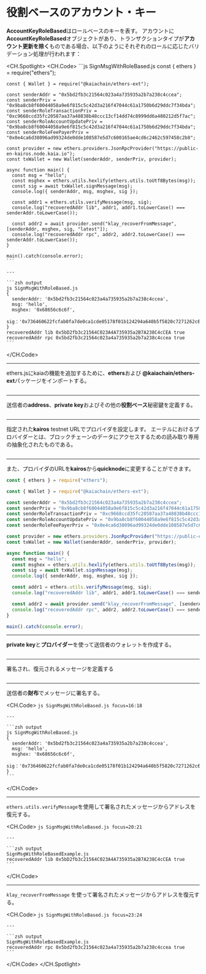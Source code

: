 # 役割ベースのアカウント・キー

**AccountKeyRoleBased**はロールベースのキーを表す。 アカウントに**AccountKeyRoleBased**オブジェクトがあり、トランザクションタイプが**アカウント更新を除く**ものである場合、以下のようにそれぞれのロールに応じたバリデーション処理が行われます：

<CH.Spotlight>
  <CH.Code>
    ```js SignMsgWithRoleBased.js
    const { ethers } = require("ethers");

    const { Wallet } = require("@kaiachain/ethers-ext");

    const senderAddr = "0x5bd2fb3c21564c023a4a735935a2b7a238c4ccea";
    const senderPriv = "0x9ba8cb8f60044058a9e6f815c5c42d3a216f47044c61a1750b6d29ddc7f34bda";
    const senderRoleTransactionPriv = "0xc9668ccd35fc20587aa37a48838b48ccc13cf14dd74c8999dd6a480212d5f7ac";
    const senderRoleAccountUpdatePriv = "0x9ba8cb8f60044058a9e6f815c5c42d3a216f47044c61a1750b6d29ddc7f34bda";
    const senderRoleFeePayerPriv = "0x0e4ca6d38096ad99324de0dde108587e5d7c600165ae4cd6c2462c597458c2b8";

    const provider = new ethers.providers.JsonRpcProvider("https://public-en-kairos.node.kaia.io");
    const txWallet = new Wallet(senderAddr, senderPriv, provider);

    async function main() {
      const msg = "hello";
      const msghex = ethers.utils.hexlify(ethers.utils.toUtf8Bytes(msg));
      const sig = await txWallet.signMessage(msg);
      console.log({ senderAddr, msg, msghex, sig });

      const addr1 = ethers.utils.verifyMessage(msg, sig);
      console.log("recoveredAddr lib", addr1, addr1.toLowerCase() === senderAddr.toLowerCase());

      const addr2 = await provider.send("klay_recoverFromMessage", [senderAddr, msghex, sig, "latest"]);
      console.log("recoveredAddr rpc", addr2, addr2.toLowerCase() === senderAddr.toLowerCase());
    }

    main().catch(console.error);
    ```

    ---

    ```zsh output
    js SignMsgWithRoleBased.js
    {
      senderAddr: '0x5bd2fb3c21564c023a4a735935a2b7a238c4ccea',
      msg: 'hello',
      msghex: '0x68656c6c6f',
      sig：'0x736460622fcfab0fa7de0ca1cde05178f01b124294a640b5f5820c7271262c6c271f1ad15f0d7b974d68eaac60d5daa1e7dd65301bbfb814beecbca1238b64121c'
    }
    recoveredAddr lib 0x5bD2fb3c21564C023A4A735935a2B7A238C4cCEA true
    recoveredAddr rpc 0x5bd2fb3c21564c023a4a735935a2b7a238c4ccea true
    ```
  </CH.Code>

  ---

  ethers.jsにkaiaの機能を追加するために、**ethers**および **@kaiachain/ethers-ext**パッケージをインポートする。

  ```js SignMsgWithRoleBased.js focus=1:3
  ```

  ---

  送信者の**address**、**private key**およびその他の**役割ベース**秘密鍵を定義する。

  ```js SignMsgWithRoleBased.js focus=5:9
  ```

  ---

  指定された**kairos** testnet URLでプロバイダを設定します。 エーテルにおけるプロバイダーとは、ブロックチェーンのデータにアクセスするための読み取り専用の抽象化されたものである。

  ```js SignMsgWithRoleBased.js focus=11
  ```

  ---

  また、プロバイダのURLを**kairos**から**quicknode**に変更することができます。

  ```js SignMsgWithRoleBased.js focus=11
  const { ethers } = require("ethers");

  const { Wallet } = require("@kaiachain/ethers-ext");

  const senderAddr = "0x5bd2fb3c21564c023a4a735935a2b7a238c4ccea";
  const senderPriv = "0x9ba8cb8f60044058a9e6f815c5c42d3a216f47044c61a1750b6d29ddc7f34bda";
  const senderRoleTransactionPriv = "0xc9668ccd35fc20587aa37a48838b48ccc13cf14dd74c8999dd6a480212d5f7ac";
  const senderRoleAccountUpdatePriv = "0x9ba8cb8f60044058a9e6f815c5c42d3a216f47044c61a1750b6d29ddc7f34bda";
  const senderRoleFeePayerPriv = "0x0e4ca6d38096ad99324de0dde108587e5d7c600165ae4cd6c2462c597458c2b8";

  const provider = new ethers.providers.JsonRpcProvider("https://public-en-kairos.node.kaia.io");
  const txWallet = new Wallet(senderAddr, senderPriv, provider);

  async function main() {
    const msg = "hello";
    const msghex = ethers.utils.hexlify(ethers.utils.toUtf8Bytes(msg));
    const sig = await txWallet.signMessage(msg);
    console.log({ senderAddr, msg, msghex, sig });

    const addr1 = ethers.utils.verifyMessage(msg, sig);
    console.log("recoveredAddr lib", addr1, addr1.toLowerCase() === senderAddr.toLowerCase());

    const addr2 = await provider.send("klay_recoverFromMessage", [senderAddr, msghex, sig, "latest"]);
    console.log("recoveredAddr rpc", addr2, addr2.toLowerCase() === senderAddr.toLowerCase());
  }

  main().catch(console.error);
  ```

  ---

  **private key**と**プロバイダー**を使って送信者のウォレットを作成する。

  ```js SignMsgWithRoleBased.js focus=12
  ```

  ---

  署名され、復元されるメッセージを定義する

  ```js SignMsgWithRoleBased.js focus=15
  ```

  ---

  送信者の**財布**でメッセージに署名する。

  <CH.Code>
    ```js SignMsgWithRoleBased.js focus=16:18
    ```

    ---

    ```zsh output
    js SignMsgWithRoleBased.js
    {
      senderAddr: '0x5bd2fb3c21564c023a4a735935a2b7a238c4ccea',
      msg: 'hello',
      msghex: '0x68656c6c6f',
      sig：'0x736460622fcfab0fa7de0ca1cde05178f01b124294a640b5f5820c7271262c6c271f1ad15f0d7b974d68eaac60d5daa1e7dd65301bbfb814beecbca1238b64121c'
    }
    ```
  </CH.Code>

  ---

  `ethers.utils.verifyMessage`を使用して署名されたメッセージからアドレスを復元する。

  <CH.Code>
    ```js SignMsgWithRoleBased.js focus=20:21
    ```

    ---

    ```zsh output
    SignMsgWithRoleBasedExample.js
    recoveredAddr lib 0x5bD2fb3c21564C023A4A735935a2B7A238C4cCEA true
    ```
  </CH.Code>

  ---

  `klay_recoverFromMessage` を使って署名されたメッセージからアドレスを復元する。

  <CH.Code>
    ```js SignMsgWithRoleBased.js focus=23:24
    ```

    ---

    ```zsh output
    SignMsgWithRoleBasedExample.js
    recoveredAddr rpc 0x5bd2fb3c21564c023a4a735935a2b7a238c4ccea true
    ```
  </CH.Code>
</CH.Spotlight>
